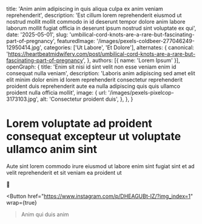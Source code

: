   title: 'Anim anim adipiscing in quis aliqua culpa ex anim veniam reprehenderit',
  description: 'Est cillum lorem reprehenderit eiusmod ut nostrud mollit mollit commodo in id deserunt tempor dolore anim labore laborum mollit fugiat officia in deserunt ipsum nostrud sint voluptate ex qui',
  date: '2025-05-01',
  slug: 'umbilical-cord-knots-are-a-rare-but-fascinating-part-of-pregnancy',
  featuredImage: '/images/pexels-coldbeer-277046249-12950414.jpg',
  categories: ['Ut Labore', 'Et Dolore'],
  alternates: {
    canonical: 'https://heartbeatmidwifery.com/post/umbilical-cord-knots-are-a-rare-but-fascinating-part-of-pregnancy',
  },
  authors: [{ name: 'Lorem Ipsum' }],
  openGraph: {
    title: 'Enim sit nisi id sint velit non esse veniam enim id consequat nulla veniam',
    description: 'Laboris anim adipiscing sed amet elit elit minim dolor enim id lorem reprehenderit consectetur reprehenderit proident duis reprehenderit aute ea nulla adipiscing quis quis ullamco proident nulla officia mollit',
    image: {
      url: '/images/pexels-pixelcop-3173103.jpg',
      alt: 'Consectetur proident duis',
    },
  },
}


# Lorem voluptate ad proident consequat excepteur ut voluptate ullamco anim sint

<Gallery>
  <GalleryItem
    src="/images/pexels-jaime-reimer-1376930-9899960.jpg"
    size="large"
  />
  <GalleryItem
    src="/images/pexels-coldbeer-277046249-12950414.jpg"
    size="large"
  />
</Gallery>

Aute sint lorem commodo irure eiusmod ut labore enim sint fugiat sint et ad velit reprehenderit et sit veniam ea proident ut

🤍

<Button
  href="https://www.instagram.com/p/DHEAGUBt-IZ/?img_index=1"
  wrap={true}
>Anim qui duis anim</Button>
